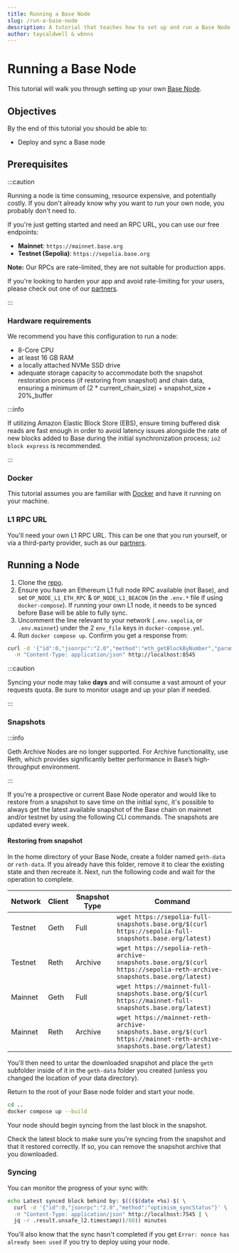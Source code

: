 ```yaml
---
title: Running a Base Node
slug: /run-a-base-node
description: A tutorial that teaches how to set up and run a Base Node.
author: taycaldwell & wbnns
---
```


# Running a Base Node

This tutorial will walk you through setting up your own [Base Node].

## Objectives

By the end of this tutorial you should be able to:

- Deploy and sync a Base node

## Prerequisites

:::caution

Running a node is time consuming, resource expensive, and potentially costly. If you don't already know why you want to run your own node, you probably don't need to.

If you're just getting started and need an RPC URL, you can use our free endpoints:

- **Mainnet**: `https://mainnet.base.org`
- **Testnet (Sepolia)**: `https://sepolia.base.org`

**Note:** Our RPCs are rate-limited, they are not suitable for production apps.

If you're looking to harden your app and avoid rate-limiting for your users, please check out one of our [partners].

:::

### Hardware requirements

We recommend you have this configuration to run a node:

- 8-Core CPU
- at least 16 GB RAM
- a locally attached NVMe SSD drive
- adequate storage capacity to accommodate both the snapshot restoration process (if restoring from snapshot) and chain data, ensuring a minimum of (2 \* current_chain_size) + snapshot_size + 20%\_buffer

:::info

If utilizing Amazon Elastic Block Store (EBS), ensure timing buffered disk reads are fast enough in order to avoid latency issues alongside the rate of new blocks added to Base during the initial synchronization process; `io2 block express` is recommended.

:::

### Docker

This tutorial assumes you are familiar with [Docker] and have it running on your machine.

### L1 RPC URL

You'll need your own L1 RPC URL. This can be one that you run yourself, or via a third-party provider, such as our [partners].

## Running a Node

1. Clone the [repo].
2. Ensure you have an Ethereum L1 full node RPC available (not Base), and set `OP_NODE_L1_ETH_RPC` & `OP_NODE_L1_BEACON` (in the `.env.*` file if using `docker-compose`). If running your own L1 node, it needs to be synced before Base will be able to fully sync.
3. Uncomment the line relevant to your network (`.env.sepolia`, or `.env.mainnet`) under the 2 `env_file` keys in `docker-compose.yml`.
4. Run `docker compose up`. Confirm you get a response from:

```bash [Terminal]
curl -d '{"id":0,"jsonrpc":"2.0","method":"eth_getBlockByNumber","params":["latest",false]}' \
  -H "Content-Type: application/json" http://localhost:8545
```

:::caution

Syncing your node may take **days** and will consume a vast amount of your requests quota. Be sure to monitor usage and up your plan if needed.

:::

### Snapshots

:::info

Geth Archive Nodes are no longer supported. For Archive functionality, use Reth, which provides significantly better performance in Base’s high-throughput environment.

:::

If you're a prospective or current Base Node operator and would like to restore from a snapshot to save time on the initial sync, it's possible to always get the latest available snapshot of the Base chain on mainnet and/or testnet by using the following CLI commands. The snapshots are updated every week.

#### Restoring from snapshot

In the home directory of your Base Node, create a folder named `geth-data` or `reth-data`. If you already have this folder, remove it to clear the existing state and then recreate it. Next, run the following code and wait for the operation to complete.

| Network | Client | Snapshot Type | Command                                                                                                               |
| ------- | ------ | ------------- | --------------------------------------------------------------------------------------------------------------------- |
| Testnet | Geth   | Full          | `wget https://sepolia-full-snapshots.base.org/$(curl https://sepolia-full-snapshots.base.org/latest)`                 |
| Testnet | Reth   | Archive       | `wget https://sepolia-reth-archive-snapshots.base.org/$(curl https://sepolia-reth-archive-snapshots.base.org/latest)` |
| Mainnet | Geth   | Full          | `wget https://mainnet-full-snapshots.base.org/$(curl https://mainnet-full-snapshots.base.org/latest)`                 |
| Mainnet | Reth   | Archive       | `wget https://mainnet-reth-archive-snapshots.base.org/$(curl https://mainnet-reth-archive-snapshots.base.org/latest)` |

You'll then need to untar the downloaded snapshot and place the `geth` subfolder inside of it in the `geth-data` folder you created (unless you changed the location of your data directory).

Return to the root of your Base node folder and start your node.

```bash [Terminal]
cd ..
docker compose up --build
```

Your node should begin syncing from the last block in the snapshot.

Check the latest block to make sure you're syncing from the snapshot and that it restored correctly. If so, you can remove the snapshot archive that you downloaded.

### Syncing

You can monitor the progress of your sync with:

```bash [Terminal]
echo Latest synced block behind by: $((($(date +%s)-$( \
  curl -d '{"id":0,"jsonrpc":"2.0","method":"optimism_syncStatus"}' \
  -H "Content-Type: application/json" http://localhost:7545 | \
  jq -r .result.unsafe_l2.timestamp))/60)) minutes
```

You'll also know that the sync hasn't completed if you get `Error: nonce has already been used` if you try to deploy using your node.

[docker]: https://www.docker.com/
[base node]: https://github.com/base-org/node
[repo]: https://github.com/base-org/node
[partners]: /chain/node-providers
